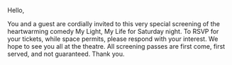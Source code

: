 Hello,

You and a guest are cordially invited to this very special screening of the heartwarming comedy My Light, My Life for Saturday night. To RSVP for your tickets, while space permits, please respond with your interest. We hope to see you all at the theatre. All screening passes are first come, first served, and not guaranteed. Thank you.
